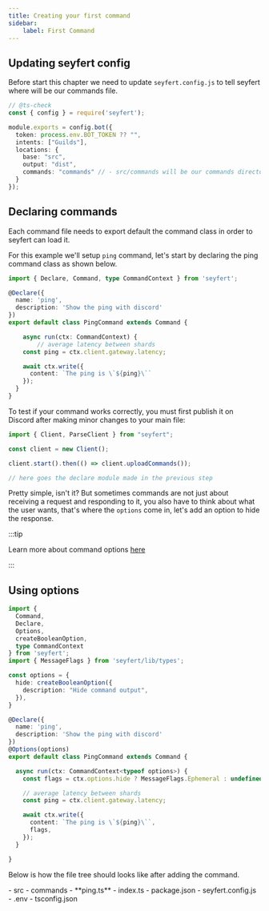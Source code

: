```yaml
---
title: Creating your first command
sidebar:
    label: First Command
---
```



## Updating seyfert config

Before start this chapter we need to update `seyfert.config.js` to tell seyfert where will be our commands file.

```ts {10} title="seyfert.config.js" showLineNumbers
// @ts-check
const { config } = require('seyfert');

module.exports = config.bot({
  token: process.env.BOT_TOKEN ?? "",
  intents: ["Guilds"],
  locations: {
    base: "src",
    output: "dist",
    commands: "commands" // - src/commands will be our commands directory
  }
});
```

## Declaring commands

Each command file needs to export default the command class in order to seyfert can load it.

For this example we'll setup `ping` command, let's start by declaring the ping command class as shown below.

```ts title="src/commands/ping.ts" showLineNumbers
import { Declare, Command, type CommandContext } from 'seyfert';

@Declare({
  name: 'ping',
  description: 'Show the ping with discord'
})
export default class PingCommand extends Command {

	async run(ctx: CommandContext) {
		// average latency between shards
    const ping = ctx.client.gateway.latency;

    await ctx.write({
      content: `The ping is \`${ping}\``
    });
  }
}
```

To test if your command works correctly, you must first publish it on Discord after making minor changes to your main file:

```ts {5-5} title="src/index.ts" showLineNumbers
import { Client, ParseClient } from "seyfert";

const client = new Client();

client.start().then(() => client.uploadCommands());

// here goes the declare module made in the previous step
```

Pretty simple, isn't it? But sometimes commands are not just about receiving a request and responding to it, you also have to think about what the user wants, that's where the `options` come in, let's add an option to hide the response.

:::tip

Learn more about command options [here](/commands/options)
 
:::

## Using options

```ts {4-5,10-14,20,23-24} title="src/commands/ping.ts" showLineNumbers
import {
  Command,
  Declare,
  Options,
  createBooleanOption,
  type CommandContext
} from 'seyfert';
import { MessageFlags } from 'seyfert/lib/types';

const options = {
  hide: createBooleanOption({
    description: "Hide command output",
  }),
}

@Declare({
  name: 'ping',
  description: 'Show the ping with discord'
})
@Options(options)
export default class PingCommand extends Command {

  async run(ctx: CommandContext<typeof options>) {
    const flags = ctx.options.hide ? MessageFlags.Ephemeral : undefined;

    // average latency between shards
    const ping = ctx.client.gateway.latency;

    await ctx.write({
      content: `The ping is \`${ping}\``,
      flags,
    });
  }

}
```

Below is how the file tree should looks like after adding the command.

<FileTree>
- src
	- commands
		- **ping.ts** 
	- index.ts
- package.json
- seyfert.config.js
- .env
- tsconfig.json
</FileTree>